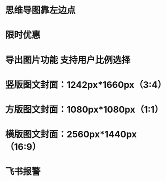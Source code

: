 # 思维导图靠左边点
# 限时优惠
# 导出图片功能 支持用户比例选择
# 竖版图文封面：1242px*1660px（3:4）
# 方版图文封面：1080px*1080px（1:1）
# 横版图文封面：2560px*1440px（16:9）
# 飞书报警
#
